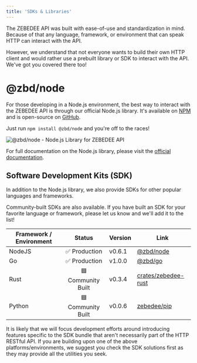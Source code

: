 ```yaml
---
title: 'SDKs & Libraries'
---
```


The ZEBEDEE API was built with ease-of-use and standardization in mind. Because of that any language, framework, or environment that can speak HTTP can interact with the API.

However, we understand that not everyone wants to build their own HTTP client and would rather use a prebuilt library or SDK to interact with the API. We've got you covered there too!

# @zbd/node

For those developing in a Node.js environment, the best way to interact with the ZEBEDEE API is through our official Node.js library. It's available on [NPM](https://www.npmjs.com/package/@zbd/node) and is open-source on [GitHub](https://github.com/zebedeeio/zbd-node).

Just run `npm install @zbd/node` and you're off to the races!

<Frame type="glass" caption="@zbd/node - Node.js Library for ZEBEDEE API">
  <img src="https://zbd-node.dev.zebedee.cloud/zbd-node-snippet.png" alt="@zbd/node - Node.js Library for ZEBEDEE API" />
</Frame>
<br />

For full documentation on the Node.js library, please visit the [official documentation](https://zbd-node.dev.zebedee.cloud/).

## Software Development Kits (SDK)[​](#software-development-kits-sdk "Direct link to heading")

In addition to the Node.js library, we also provide SDKs for other popular languages and frameworks.

Community-built SDKs are also available. If you have built an SDK for your favorite language or framework, please let us know and we'll add it to the list!

| Framework / Environment | Status | Version | Link |
| --- | :-: | --- | --- |
| NodeJS | ✅ Production | v0.6.1 | [@zbd/node](https://github.com/zebedeeio/zbd-node) |
| Go | ✅ Production | v1.0.0 | [@zbd/go](https://github.com/zebedeeio/zbd-go) |
| Rust | 🟦 Community Built | v0.3.4 | [crates/zebedee-rust](https://crates.io/crates/zebedee-rust) |
| Python | 🟦 Community Built | v0.0.6 | [zebedee/pip](https://pypi.org/project/zebedee/) |

<Tip>It is likely that we will focus development efforts around introducing features specific to the SDK bundle that aren't necessarily part of the HTTP RESTful API. If you are building upon one of the above platforms/environments, we suggest you check the SDK solutions first as they may provide all the utilities you seek.</Tip>